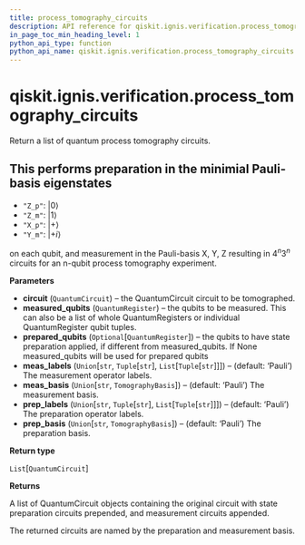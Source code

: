 ```yaml
---
title: process_tomography_circuits
description: API reference for qiskit.ignis.verification.process_tomography_circuits
in_page_toc_min_heading_level: 1
python_api_type: function
python_api_name: qiskit.ignis.verification.process_tomography_circuits
---
```


# qiskit.ignis.verification.process\_tomography\_circuits

<Function id="qiskit.ignis.verification.process_tomography_circuits" name="process_tomography_circuits" isDedicatedPage={true} github="https://github.com/qiskit-community/qiskit-ignis/tree/stable/0.6/qiskit/ignis/verification/tomography/basis/circuits.py" signature="process_tomography_circuits(circuit, measured_qubits, prepared_qubits=None, meas_labels='Pauli', meas_basis='Pauli', prep_labels='Pauli', prep_basis='Pauli')">
  Return a list of quantum process tomography circuits.

  ## This performs preparation in the minimial Pauli-basis eigenstates

  *   `"Z_p"`: $|0\rangle$
  *   `"Z_m"`: $|1\rangle$
  *   `"X_p"`: $|+\rangle$
  *   `"Y_m"`: $|+i\rangle$

  on each qubit, and measurement in the Pauli-basis X, Y, Z resulting in $4^n 3^n$ circuits for an n-qubit process tomography experiment.

  **Parameters**

  *   **circuit** (`QuantumCircuit`) – the QuantumCircuit circuit to be tomographed.
  *   **measured\_qubits** (`QuantumRegister`) – the qubits to be measured. This can also be a list of whole QuantumRegisters or individual QuantumRegister qubit tuples.
  *   **prepared\_qubits** (`Optional`\[`QuantumRegister`]) – the qubits to have state preparation applied, if different from measured\_qubits. If None measured\_qubits will be used for prepared qubits
  *   **meas\_labels** (`Union`\[`str`, `Tuple`\[`str`], `List`\[`Tuple`\[`str`]]]) – (default: ‘Pauli’) The measurement operator labels.
  *   **meas\_basis** (`Union`\[`str`, `TomographyBasis`]) – (default: ‘Pauli’) The measurement basis.
  *   **prep\_labels** (`Union`\[`str`, `Tuple`\[`str`], `List`\[`Tuple`\[`str`]]]) – (default: ‘Pauli’) The preparation operator labels.
  *   **prep\_basis** (`Union`\[`str`, `TomographyBasis`]) – (default: ‘Pauli’) The preparation basis.

  **Return type**

  `List`\[`QuantumCircuit`]

  **Returns**

  A list of QuantumCircuit objects containing the original circuit with state preparation circuits prepended, and measurement circuits appended.

  The returned circuits are named by the preparation and measurement basis.
</Function>

